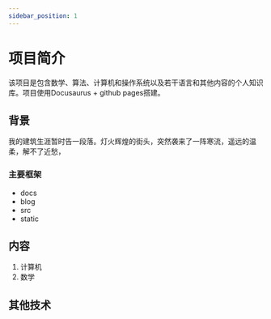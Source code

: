```yaml
---
sidebar_position: 1
---
```


# 项目简介

该项目是包含数学、算法、计算机和操作系统以及若干语言和其他内容的个人知识库。项目使用Docusaurus + github pages搭建。

## 背景

我的建筑生涯暂时告一段落。灯火辉煌的街头，突然袭来了一阵寒流，遥远的温柔，解不了近愁，

### 主要框架

- docs
- blog
- src
- static

## 内容

1. 计算机
2. 数学

## 其他技术
